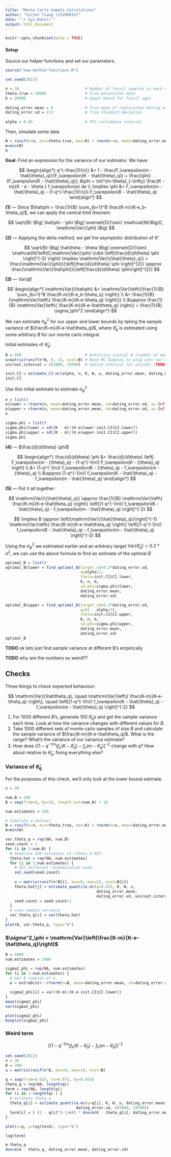 ```yaml
---
title: "Monte Carlo Sample Calculations"
author: "Victor Tsang (z5209633)"
date: "`r Sys.Date()`"
output: html_document
---
```


```r
knitr::opts_chunk$set(echo = TRUE)
```

#### Setup

Source our helper functions and set our parameters.

```r
source("new-method-functions.R")

set.seed(2022)

n = 30                             # Number of fossil samples in each dataset
theta.true = 10000                 # True extinction date
K = 20000                          # Upper bound for fossil ages
 
dating_error.mean = 0              # True mean of radiocarbon dating error
dating_error.sd = 272              # True Standard deviation
 
alpha = 0.05                       # 95% confidence interval
```

Then, simulate some data

```r
W = runif(n=n, min=theta.true, max=K) + rnorm(n=n, mean=dating_error.mean, sd=dating_error.sd)
m=min(W)
m
```

**Goal:** Find an expression for the variance of our estimator. We have:

$$
\begin{align*}
    q^{-\frac{1}{n}} &= 1 - \frac{F_\varepsilon(m - \hat{\theta}_q)}{F_\varepsilon(K - \hat{\theta}_q)} + \frac{\phi}{F_\varepsilon(K - \hat{\theta}_q)}; &\phi =  \int^{m-\theta}_{-\infty} \frac{K - m}{K - e - \theta } f_\varepsilon(e) de \\
    \implies \phi &= F_\varepsilon(m - \hat{\theta}_q) - (1-q^{-\frac{1}{n}}) F_\varepsilon(K - \hat{\theta}_q)
\end{align*}
$$

**(1)** --- Since $\hat\phi = \frac{1}{B} \sum_{b=1}^B \frac{K-m}{K-e_b-\theta_q}$, we can apply the central limit theorem:

$$
\sqrt{B} \Big[ \hat\phi - \phi \Big] \overset{D}{\sim} \mathcal{N}\Big(0, \mathrm{Var}(\phi) \Big)
$$

**(2)** --- Applying the delta method, we get the asymptotic distribution of $\hat\theta$:

$$
\sqrt{B} \Big[ \hat\theta - \theta \Big] \overset{D}{\sim} \mathcal{N}\left(0,\mathrm{Var}(\phi) \cdot \left[\frac{d}{d\theta} \phi \right]^{-2} \right) 
\implies \mathrm{Var}\{\hat{\theta}_q\} = \frac{\mathrm{Var}(\phi)}{\left[\frac{d}{d\theta} \phi \right]^{2}} \approx \frac{\mathrm{Var}(\hat\phi)}{\left[\frac{d}{d\theta} \phi\right]^{2}}
$$

**(3)** --- $\mathrm{Var}(\hat\phi)$

$$
\begin{align*}
    \mathrm{Var}(\hat\phi)
        &= \mathrm{Var}\left\{\frac{1}{B} \sum_{b=1}^B \frac{K-m}{K-e_b-\theta_q} \right\} \\
        &= \frac{1}{B} {\mathrm{Var}\left\{ \frac{K-m}{K-e-\theta_q} \right\}} \\
        &\approx \frac{1}{B} \mathrm{Var}\left\{ \frac{K-m}{K-e-\hat\theta_q} \right\} = \frac{1}{B} \sigma_\phi^2
\end{align*}
$$

We can estimate $\sigma_\phi^2$ for our upper and lower bounds by taking the sample variance of $\frac{K-m}{K-e-\hat\theta_q}$, where $\hat\theta_q$ is estimated using some arbitrary $B$ for our monte carlo integral.

Initial estimates of $\hat\theta_q$:

```r
B = 500                            # Arbitrary initial B (number of monte carlo samples)
u=matrix(runif(n*B, 0, 1), ncol=B) # Base MC Samples to plug into our method
uniroot.interval = c(2000, 19500)  # Search interval for uniroot (TODO - a better way of picking this?)

init.CI = estimate_CI.mc(alpha, n, K, W, u, dating_error.mean, dating_error.sd, uniroot.interval)
init.CI
```

Use this initial estimate to estimate $\sigma_\phi^2$

```r
e = list()
e$lower = rtnorm(n, mean=dating_error.mean, sd=dating_error.sd, a=-Inf, b=m-init.CI$CI.lower)
e$upper = rtnorm(n, mean=dating_error.mean, sd=dating_error.sd, a=-Inf, b=m-init.CI$CI.upper)
e

sigma.phi = list()
sigma.phi$lower = sd((K - m)/(K-e$lower-init.CI$CI.lower))
sigma.phi$upper = sd((K - m)/(K-e$upper-init.CI$CI.upper))
sigma.phi
```

**(4)** --- $\frac{d}{d\theta} \phi$

$$
\begin{align*}
    \frac{d}{d\theta}  \phi
        &= \frac{d}{d\theta} \left[ F_\varepsilon(m - {\theta}_q) - (1-q^{-1/n}) F_\varepsilon(K - {\theta}_q) \right] \\
        &= (1-q^{-1/n}) f_\varepsilon(K - {\theta}_q) - f_\varepsilon(m - {\theta}_q) \\
        &\approx (1-q^{-1/n}) f_\varepsilon(K - \hat{\theta}_q) - f_\varepsilon(m - \hat{\theta}_q)
\end{align*}
$$

**(5)** --- Put it all together:

$$
\mathrm{Var}\{\hat{\theta}_q\}
    \approx \frac{1}{B} \mathrm{Var}\left\{ \frac{K-m}{K-e-\hat\theta_q}
        \right\} \left[(1-q^{-1/n}) f_\varepsilon(K - \hat{\theta}_q) - f_\varepsilon(m - \hat{\theta}_q) \right]^{-2}
$$

$$
\implies B
    \approx \left[\mathrm{Var}\{\hat{\theta}_q\}\right]^{-1} \mathrm{Var}\left\{ \frac{K-m}{K-e-\hat\theta_q}         \right\} \left[(1-q^{-1/n}) f_\varepsilon(K - \hat{\theta}_q) - f_\varepsilon(m - \hat{\theta}_q) \right]^{-2}
$$

Using the $\sigma_\phi^2$ we estimated earlier and an arbitrary target $\mathrm{Var}\{\hat\theta_q\} = 0.2*\sigma^2$, we can use the above formula to find an estimate of the optimal $B$

```r
optimal_B = list()
optimal_B$lower = find_optimal_B(target_sd=0.2*dating_error.sd,
                                 q=alpha/2,
                                 theta=init.CI$CI.lower,
                                 K, n, m,
                                 sd.phi=sigma.phi$lower,
                                 dating_error.mean,
                                 dating_error.sd)

optimal_B$upper = find_optimal_B(target_sd=0.2*dating_error.sd,
                                 q=(1 - alpha/2),
                                 theta=init.CI$CI.upper,
                                 K, n, m,
                                 sd.phi=sigma.phi$upper,
                                 dating_error.mean,
                                 dating_error.sd)
optimal_B
```

**TODO** ok lets just find sample variance at different B's empirically

**TODO** why are the numbers so weird??

## Checks

Three things to check expected behaviour:

$$
\mathrm{Var}(\hat\theta_q), \quad \mathrm{Var}\left\{ \frac{K-m}{K-e-\theta_q} \right\}, \quad \left[(1-q^{-1/n}) f_\varepsilon(K - \hat{\theta}_q) - f_\varepsilon(m - \hat{\theta}_q) \right]^{-2}
$$

1. For 1000 different $B$'s, generate 100 $\hat\theta_q$s and get the sample variance each time. Look at how the variance changes with different values for $B$.
2. Take 1000 different sets of monte carlo samples of size $B$ and calculate the sample variance of $\frac{K-m}{K-e-\hat\theta_q}$. What is the range? What's the variance of our variance estimate?
3. How does $\left[(1-q^{-1/n}) f_\varepsilon(K - \hat{\theta}_q) - f_\varepsilon(m - \hat{\theta}_q) \right]^{-2}$ change with $q$? How about relative to $\hat\theta_q$, fixing everything else?

### Variance of $\hat\theta_q$

For the purposes of this check, we'll only look at the lower bound estimate.

```r
n = 30

num.B = 100
B = seq(from=0, by=10, length.out=num.B) + 10

num.estimates = 100

# Simulate a dataset
W = runif(n=n, min=theta.true, max=K) + rnorm(n=n, mean=dating_error.mean, sd=dating_error.sd)
m=min(W)

var.theta_q = rep(NA, num.B)
seed.count = 1
for (i in 1:num.B) {
  # Generate 100 estimates of \theta_0.025
  theta.hat = rep(NA, num.estimates)
  for (j in 1:num.estimates) {
    # Set different randomisation seed
    set.seed(seed.count)
    
    u = matrix(runif(n*B[i], min=0, max=1), ncol=B[i])
    theta.hat[j] = estimate_quantile.mc(q=0.025, K, W, u, 
                                        dating_error.mean, 
                                        dating_error.sd, uniroot.interval)
    seed.count = seed.count+1
  }
  # save sample variance
  var.theta_q[i] = var(theta.hat)
}
plot(B, var.theta_q, type="b")
```

### $\sigma^2_\phi = \mathrm{Var}\left(\frac{K-m}{K-e-\hat\theta_q}\right)$

```r
B = 1000
num.estimates = 1000

sigma2_phi = rep(NA, num.estimates)
for (i in 1:num.estimates) {
  # Get B samples of e
  e = extraDistr::rtnorm(n=B, mean=dating_error.mean, sd=dating_error.sd, a=-Inf, b=m-init.CI$CI.lower)
  
  sigma2_phi[i] = var((K-m)/(K-e-init.CI$CI.lower))
}
mean(sigma2_phi)
var(sigma2_phi)

plot(sigma2_phi)
boxplot(sigma2_phi)
```


### Weird term

$$
\left[(1-q^{-1/n}) f_\varepsilon(K - \hat{\theta}_q) - f_\varepsilon(m - \hat{\theta}_q) \right]^{-2}
$$


```r
set.seed(2022)
n = 30
B = 200
u = matrix(runif(n*B, min=0, max=1), ncol=B)

q = seq(from=0.025, to=0.975, by=0.025)
theta_q = rep(NA, length(q))
term = rep(NA, length(q))
for (i in 1:length(q) ) {
  # estimate theta_q
  theta_q[i] = estimate_quantile.mc(q=q[i], K, W, u, dating_error.mean, 
                               dating_error.sd, c(5000, 19500))
  term[i] = ( (1 - q[i]^(-1/n)) * dnorm(K - theta_q[i], dating_error.mean, dating_error.sd) - dnorm(m - theta_q[i], dating_error.mean, dating_error.sd) )^(-2)
}

plot(x=q, y=log(term), type="b")
```

```r
log(term)
```

```r
m-theta_q
dnorm(m - theta_q, dating_error.mean, dating_error.sd)
```







